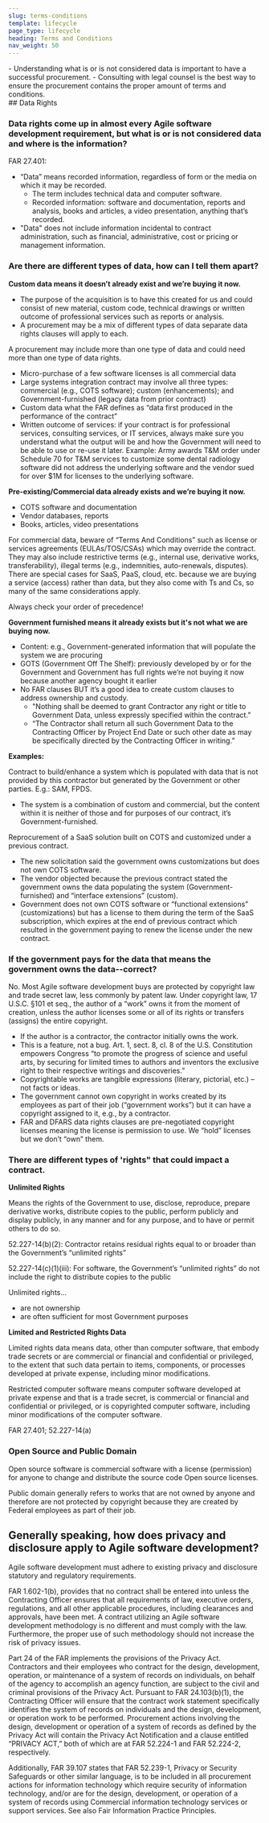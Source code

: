 ```yaml
---
slug: terms-conditions
template: lifecycle
page_type: lifecycle
heading: Terms and Conditions
nav_weight: 50
---
```

<Summary>
- Understanding what is or is not considered data is important to have a successful procurement.
- Consulting with legal counsel is the best way to ensure the procurement contains the proper amount of terms and conditions.
</Summary>
## Data Rights

### Data rights come up in almost every Agile software development requirement, but what is or is not considered data and where is the information?

FAR 27.401: 
- “Data” means recorded information, regardless of form or the media on which it may be recorded. 
   - The term includes technical data and computer software.
   - Recorded information: software and documentation, reports and analysis, books and articles, a video presentation, anything that’s recorded.
- "Data" does not include information incidental to contract administration, such as financial, administrative, cost or pricing or management information.

### Are there are different types of data, how can I tell them apart?

**Custom data means it doesn’t already exist and we’re buying it now.**
  - The purpose of the acquisition is to have this created for us and could consist of new material, custom code, technical drawings or written outcome of professional services such as reports or analysis. 
  - A procurement may be a mix of different types of data separate data rights clauses will apply to each.

A procurement may include more than one type of data and could need more than one type of data rights. 
  - Micro-purchase of a few software licenses is all commercial data
  - Large systems integration contract may involve all three types: commercial (e.g., COTS software); custom (enhancements); and Government-furnished (legacy data from prior contract)
- Custom data what the FAR defines as “data first produced in the performance of the contract”
- Written outcome of services: if your contract is for professional services, consulting services, or IT services, always make sure you understand what the output will be and how the Government will need to be able to use or re-use it later.
    Example: Army awards T&M order under Schedule 70 for T&M services to customize some dental radiology software did not address the underlying software and the vendor sued for over $1M for licenses to the underlying software.

**Pre-existing/Commercial data already exists and we’re buying it now.**
 - COTS software and documentation
 - Vendor databases, reports
 - Books, articles, video presentations

For commercial data, beware of “Terms And Conditions” such as license or services agreements (EULAs/TOS/CSAs) which may override the contract. They may also include restrictive terms (e.g., internal use, derivative works, transferability), illegal terms (e.g., indemnities, auto-renewals, disputes). There are special cases for SaaS, PaaS, cloud, etc. because we are buying a service (access) rather than data, but they also come with Ts and Cs, so many of the same considerations apply.

Always check your order of precedence!

**Government furnished means it already exists but it's not what we are buying now.**
 - Content: e.g., Government-generated information that will populate the system we are procuring
 - GOTS (Government Off The Shelf): previously developed by or for the Government and Government has full rights
we’re not buying it now because another agency bought it earlier
  - No FAR clauses BUT it’s a good idea to create custom clauses to address ownership and custody.
    - "Nothing shall be deemed to grant Contractor any right or title to Government Data, unless expressly specified within the contract.”
    - “The Contractor shall return all such Government Data to the Contracting Officer by Project End Date or such other date as may be specifically directed by the Contracting Officer in writing.”

**Examples:**

Contract to build/enhance a system which is populated with data that is not provided by this contractor but generated by the Government or other parties. E.g.: SAM, FPDS. 
  - The system is a combination of custom and commercial, but the content within it is neither of those and for purposes of our contract, it’s Government-furnished.

Reprocurement of a SaaS solution built on COTS and customized under a previous contract. 
  - The new solicitation said the government owns customizations but does not own COTS software.
  - The vendor objected because the previous contract stated the government owns the data populating the system (Government-furnished) and “interface extensions” (custom).
  - Government does not own COTS software or “functional extensions” (customizations) but has a license to them during the term of the SaaS subscription, which expires at the end of previous contract which resulted in the government paying to renew the license under the new contract.

### If the government pays for the data that means the government owns the data--correct?

No. Most Agile software development buys are protected by copyright law and trade secret law, less commonly by patent law.
Under copyright law, 17 U.S.C. §101 et seq., the author of a “work” owns it from the moment of creation, unless the author licenses some or all of its rights or transfers (assigns) the entire copyright.

 - If the author is a contractor, the contractor initially owns the work.
 - This is a feature, not a bug.  Art. 1, sect. 8, cl. 8 of the U.S. Constitution empowers Congress “to promote the progress of science and useful arts, by securing for limited times to authors and inventors the exclusive right to their respective writings and discoveries.”
 - Copyrightable works are tangible expressions (literary, pictorial, etc.) – not facts or ideas.
 - The government cannot own copyright in works created by its employees as part of their job (“government works”) but it can have a copyright assigned to it, e.g., by a contractor.
 - FAR and DFARS data rights clauses are pre-negotiated copyright licenses meaning the license is permission to use. We “hold” licenses but we don’t “own” them.

### There are different types of 'rights" that could impact a contract.

**Unlimited Rights**

Means the rights of the Government to use, disclose, reproduce, prepare derivative works, distribute copies to the public, perform publicly and display publicly, in any manner and for any purpose, and to have or permit others to do so.

  52.227-14(b)(2): Contractor retains residual rights equal to or broader than  the Government’s “unlimited rights”
  
  52.227-14(c)(1)(iii): For software, the Government’s “unlimited rights” do not include the right to distribute copies to the public

Unlimited rights…
   - are not ownership
   - are often sufficient for most Government purposes

**Limited and Restricted Rights Data**

Limited rights data means data, other than computer software, that embody trade secrets or are commercial or financial and confidential or privileged, to the extent that such data pertain to items, components, or processes developed at private expense, including minor modifications.

Restricted computer software  means computer software developed at private expense and that is a trade secret, is commercial or financial and confidential or privileged, or is copyrighted computer software, including minor modifications of the computer software.

FAR 27.401; 52.227-14(a)

### Open Source and Public Domain

Open source software is commercial software with a license (permission) for anyone to change and distribute the source code
Open source licenses.

Public domain generally refers to works that are not owned by anyone and therefore are not protected by copyright because they are created by Federal employees as part of their job.

## Generally speaking, how does privacy and disclosure apply to Agile software development?

Agile software development must adhere to existing privacy and disclosure statutory and regulatory requirements.

FAR 1.602-1(b), provides that no contract shall be entered into unless the Contracting Officer ensures that all requirements of law, executive orders, regulations, and all other applicable procedures, including clearances and approvals, have been met. A contract utilizing an Agile software development methodology is no different and must comply with the law. Furthermore, the proper use of such methodology should not increase the risk of privacy issues.

Part 24 of the FAR implements the provisions of the Privacy Act. Contractors and their employees who contract for the design, development, operation, or maintenance of a system of records on individuals, on behalf of the agency to accomplish an agency function, are subject to the civil and criminal provisions of the Privacy Act. Pursuant to FAR 24.103(b)(1), the Contracting Officer will ensure that the contract work statement specifically identifies the system of records on individuals and the design, development, or operation work to be performed. Procurement actions involving the design, development or operation of a system of records as defined by the Privacy Act will contain the Privacy Act Notification and a clause entitled “PRIVACY ACT,” both of which are at FAR 52.224-1 and FAR 52.224-2, respectively.

Additionally, FAR 39.107 states that FAR 52.239-1, Privacy or Security Safeguards or other similar language, is to be included in all procurement actions for information technology which require security of information technology, and/or are for the design, development, or operation of a system of records using Commercial information technology services or support services. See also Fair Information Practice Principles.














 
